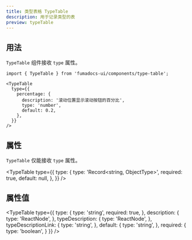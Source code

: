 ```yaml
---
title: 类型表格 TypeTable
description: 用于记录类型的表
preview: typeTable
---
```


## 用法

`TypeTable` 组件接收 `type` 属性。

```mdx
import { TypeTable } from 'fumadocs-ui/components/type-table';

<TypeTable
  type={{
    percentage: {
      description: '滚动位置显示滚动按钮的百分比',
      type: 'number',
      default: 0.2,
    },
  }}
/>
```

## 属性

`TypeTable` 仅能接收 `type` 属性。

<TypeTable
    type={{
        type: {
            type: 'Record<string, ObjectType>',
            required: true,
            default: null,
        },
    }}
/>

## 属性值

<TypeTable
    type={{
        type: {
            type: 'string',
            required: true,
        },
        description: {
            type: 'ReactNode',
        },
        typeDescription: {
            type: 'ReactNode',
        },
        typeDescriptionLink: {
            type: 'string',
        },
        default: {
            type: 'string',
        },
        required: {
            type: 'boolean',
        }
    }}
/>